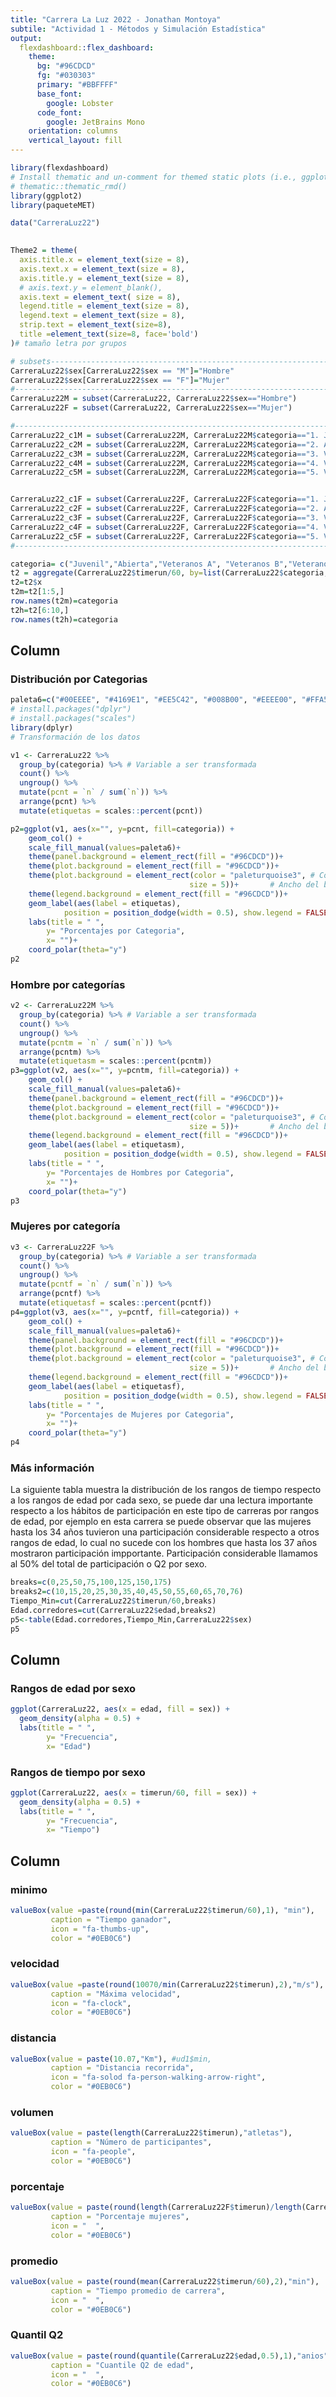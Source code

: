 ```yaml
---
title: "Carrera La Luz 2022 - Jonathan Montoya"
subtile: "Actividad 1 - Métodos y Simulación Estadística"
output: 
  flexdashboard::flex_dashboard:
    theme:
      bg: "#96CDCD"
      fg: "#030303" 
      primary: "#BBFFFF" 
      base_font:
        google: Lobster
      code_font:
        google: JetBrains Mono
    orientation: columns
    vertical_layout: fill
---
```


```r
library(flexdashboard)
# Install thematic and un-comment for themed static plots (i.e., ggplot2)
# thematic::thematic_rmd()
library(ggplot2)
library(paqueteMET)

data("CarreraLuz22")

  
Theme2 = theme(
  axis.title.x = element_text(size = 8),
  axis.text.x = element_text(size = 8),
  axis.title.y = element_text(size = 8),
  # axis.text.y = element_blank(),
  axis.text = element_text( size = 8),
  legend.title = element_text(size = 8),
  legend.text = element_text(size = 8),  
  strip.text = element_text(size=8),
  title =element_text(size=8, face='bold')
)# tamaño letra por grupos

# subsets-----------------------------------------------------------------------
CarreraLuz22$sex[CarreraLuz22$sex == "M"]="Hombre"
CarreraLuz22$sex[CarreraLuz22$sex == "F"]="Mujer"
#-------------------------------------------------------------------------------
CarreraLuz22M = subset(CarreraLuz22, CarreraLuz22$sex=="Hombre")
CarreraLuz22F = subset(CarreraLuz22, CarreraLuz22$sex=="Mujer")

#-------------------------------------------------------------------------------
CarreraLuz22_c1M = subset(CarreraLuz22M, CarreraLuz22M$categoria=="1. Juvenil")
CarreraLuz22_c2M = subset(CarreraLuz22M, CarreraLuz22M$categoria=="2. Abierta")
CarreraLuz22_c3M = subset(CarreraLuz22M, CarreraLuz22M$categoria=="3. Veteranos A")
CarreraLuz22_c4M = subset(CarreraLuz22M, CarreraLuz22M$categoria=="4. Veteranos B")
CarreraLuz22_c5M = subset(CarreraLuz22M, CarreraLuz22M$categoria=="5. Veteranos C")


CarreraLuz22_c1F = subset(CarreraLuz22F, CarreraLuz22F$categoria=="1. Juvenil")
CarreraLuz22_c2F = subset(CarreraLuz22F, CarreraLuz22F$categoria=="2. Abierta")
CarreraLuz22_c3F = subset(CarreraLuz22F, CarreraLuz22F$categoria=="3. Veteranos A")
CarreraLuz22_c4F = subset(CarreraLuz22F, CarreraLuz22F$categoria=="4. Veteranos B")
CarreraLuz22_c5F = subset(CarreraLuz22F, CarreraLuz22F$categoria=="5. Veteranos C")
#-------------------------------------------------------------------------------

categoria= c("Juvenil","Abierta","Veteranos A", "Veteranos B","Veteranos C")
t2 = aggregate(CarreraLuz22$timerun/60, by=list(CarreraLuz22$categoria,CarreraLuz22$sex), FUN= summary)
t2=t2$x
t2m=t2[1:5,] 
row.names(t2m)=categoria
t2h=t2[6:10,] 
row.names(t2h)=categoria
```

Column {data-width=500 .tabset}
-----------------------------------------------------------------------

### Distribución por Categorias
```r
paleta6=c("#00EEEE", "#4169E1", "#EE5C42", "#008B00", "#EEEE00", "#FFA54F")
# install.packages("dplyr")
# install.packages("scales")
library(dplyr)
# Transformación de los datos

v1 <- CarreraLuz22 %>% 
  group_by(categoria) %>% # Variable a ser transformada
  count() %>% 
  ungroup() %>% 
  mutate(pcnt = `n` / sum(`n`)) %>% 
  arrange(pcnt) %>%
  mutate(etiquetas = scales::percent(pcnt))

p2=ggplot(v1, aes(x="", y=pcnt, fill=categoria)) +
    geom_col() +
    scale_fill_manual(values=paleta6)+
    theme(panel.background = element_rect(fill = "#96CDCD"))+
    theme(plot.background = element_rect(fill = "#96CDCD"))+
    theme(plot.background = element_rect(color = "paleturquoise3", # Color del borde
                                        size = 5))+       # Ancho del borde
    theme(legend.background = element_rect(fill = "#96CDCD"))+
    geom_label(aes(label = etiquetas),
            position = position_dodge(width = 0.5), show.legend = FALSE ) +
    labs(title = " ",
        y= "Porcentajes por Categoria",
        x= "")+
    coord_polar(theta="y")
p2

```

### Hombre por categorías

```r
v2 <- CarreraLuz22M %>% 
  group_by(categoria) %>% # Variable a ser transformada
  count() %>% 
  ungroup() %>% 
  mutate(pcntm = `n` / sum(`n`)) %>% 
  arrange(pcntm) %>%
  mutate(etiquetasm = scales::percent(pcntm))
p3=ggplot(v2, aes(x="", y=pcntm, fill=categoria)) +
    geom_col() +
    scale_fill_manual(values=paleta6)+
    theme(panel.background = element_rect(fill = "#96CDCD"))+
    theme(plot.background = element_rect(fill = "#96CDCD"))+
    theme(plot.background = element_rect(color = "paleturquoise3", # Color del borde
                                        size = 5))+       # Ancho del borde
    theme(legend.background = element_rect(fill = "#96CDCD"))+
    geom_label(aes(label = etiquetasm),
            position = position_dodge(width = 0.5), show.legend = FALSE ) +
    labs(title = " ",
        y= "Porcentajes de Hombres por Categoria",
        x= "")+
    coord_polar(theta="y")
p3
```

### Mujeres por categoría
```r
v3 <- CarreraLuz22F %>% 
  group_by(categoria) %>% # Variable a ser transformada
  count() %>% 
  ungroup() %>% 
  mutate(pcntf = `n` / sum(`n`)) %>% 
  arrange(pcntf) %>%
  mutate(etiquetasf = scales::percent(pcntf))
p4=ggplot(v3, aes(x="", y=pcntf, fill=categoria)) +
    geom_col() +
    scale_fill_manual(values=paleta6)+
    theme(panel.background = element_rect(fill = "#96CDCD"))+
    theme(plot.background = element_rect(fill = "#96CDCD"))+
    theme(plot.background = element_rect(color = "paleturquoise3", # Color del borde
                                        size = 5))+       # Ancho del borde
    theme(legend.background = element_rect(fill = "#96CDCD"))+
    geom_label(aes(label = etiquetasf),
            position = position_dodge(width = 0.5), show.legend = FALSE ) +
    labs(title = " ",
        y= "Porcentajes de Mujeres por Categoria",
        x= "")+
    coord_polar(theta="y")
p4
```

### Más información

La siguiente tabla muestra la distribución de los rangos de tiempo respecto a los rangos de edad por cada sexo, se puede dar una lectura importante respecto a los hábitos de participación en este tipo de carreras por rangos de edad, por ejemplo en esta carrera se puede observar que las mujeres hasta los 34 años tuvieron una participación considerable respecto a otros rangos de edad, lo cual no sucede con los hombres que hasta los 37 años mostraron participación impportante.
Participación considerable llamamos al 50% del total de participación o Q2 por sexo.


```r
breaks=c(0,25,50,75,100,125,150,175)
breaks2=c(10,15,20,25,30,35,40,45,50,55,60,65,70,76)
Tiempo_Min=cut(CarreraLuz22$timerun/60,breaks)
Edad.corredores=cut(CarreraLuz22$edad,breaks2)
p5<-table(Edad.corredores,Tiempo_Min,CarreraLuz22$sex)
p5

```


Column {data-width=400}
-----------------------------------------------------------------------

### Rangos de edad por sexo

```r

ggplot(CarreraLuz22, aes(x = edad, fill = sex)) +
  geom_density(alpha = 0.5) +    
  labs(title = " ",
        y= "Frecuencia",
        x= "Edad")
```

### Rangos de tiempo por sexo

```r
ggplot(CarreraLuz22, aes(x = timerun/60, fill = sex)) +
  geom_density(alpha = 0.5) +    
  labs(title = " ",
        y= "Frecuencia",
        x= "Tiempo")
```

Column { data-width=50 }
-----------------------------------------------------------------------
### minimo  {.value-box}
```r
valueBox(value =paste(round(min(CarreraLuz22$timerun/60),1), "min"), 
         caption = "Tiempo ganador", 
         icon = "fa-thumbs-up", 
         color = "#0EB0C6")
```


### velocidad  {.value-box}
```r
valueBox(value =paste(round(10070/min(CarreraLuz22$timerun),2),"m/s"), # ud1$cierre, 
         caption = "Máxima velocidad", 
         icon = "fa-clock", 
         color = "#0EB0C6")
```


### distancia  {.value-box}
```r
valueBox(value = paste(10.07,"Km"), #ud1$min, 
         caption = "Distancia recorrida", 
         icon = "fa-solod fa-person-walking-arrow-right", 
         color = "#0EB0C6")
```


### volumen  {.value-box}
```r
valueBox(value = paste(length(CarreraLuz22$timerun),"atletas"), 
         caption = "Número de participantes", 
         icon = "fa-people", 
         color = "#0EB0C6")
```


### porcentaje  {.value-box}
```r
valueBox(value = paste(round(length(CarreraLuz22F$timerun)/length(CarreraLuz22$timerun)*100,2),"%"), 
         caption = "Porcentaje mujeres", 
         icon = "  ", 
         color = "#0EB0C6")
```

### promedio  {.value-box}
```r
valueBox(value = paste(round(mean(CarreraLuz22$timerun/60),2),"min"), 
         caption = "Tiempo promedio de carrera", 
         icon = "  ", 
         color = "#0EB0C6")
```
### Quantil Q2  {.value-box}
```r
valueBox(value = paste(round(quantile(CarreraLuz22$edad,0.5),1),"anios"),
         caption = "Cuantile Q2 de edad", 
         icon = "  ", 
         color = "#0EB0C6")
```

